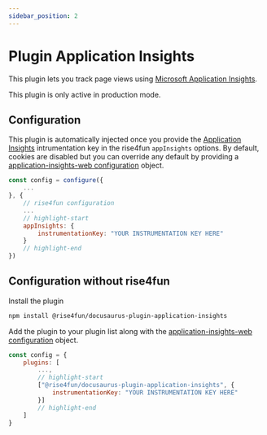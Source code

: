 ```yaml
---
sidebar_position: 2
---
```


# Plugin Application Insights

This plugin lets you track page views using [Microsoft Application Insights](https://www.npmjs.com/package/@microsoft/applicationinsights-web).

This plugin is only active in production mode.

## Configuration

This plugin is automatically injected once you provide the [Application Insights](https://azuremarketplace.microsoft.com/en-us/marketplace/apps/Microsoft.AppInsights?exp=ubp8) intrumentation key
in the rise4fun `appInsights` options.
By default, cookies are disabled but you can override any default by providing
a [application-insights-web configuration](https://github.com/microsoft/ApplicationInsights-JS#snippet-configuration-options) object.

```js title="docusaurus.config.js"
const config = configure({
    ...
}, {
    // rise4fun configuration
    ...
    // highlight-start
    appInsights: {
        instrumentationKey: "YOUR INSTRUMENTATION KEY HERE"
    }
    // highlight-end
})
```

## Configuration without rise4fun

Install the plugin

```bash npm2yarn
npm install @rise4fun/docusaurus-plugin-application-insights
```

Add the plugin to your plugin list along with the [application-insights-web configuration](https://github.com/microsoft/ApplicationInsights-JS#snippet-configuration-options) object.

```js
const config = {
    plugins: [
        ...,
        // highlight-start
        ["@rise4fun/docusaurus-plugin-application-insights", {
            instrumentationKey: "YOUR INSTRUMENTATION KEY HERE"
        }]
        // highlight-end
    ]
}
```
